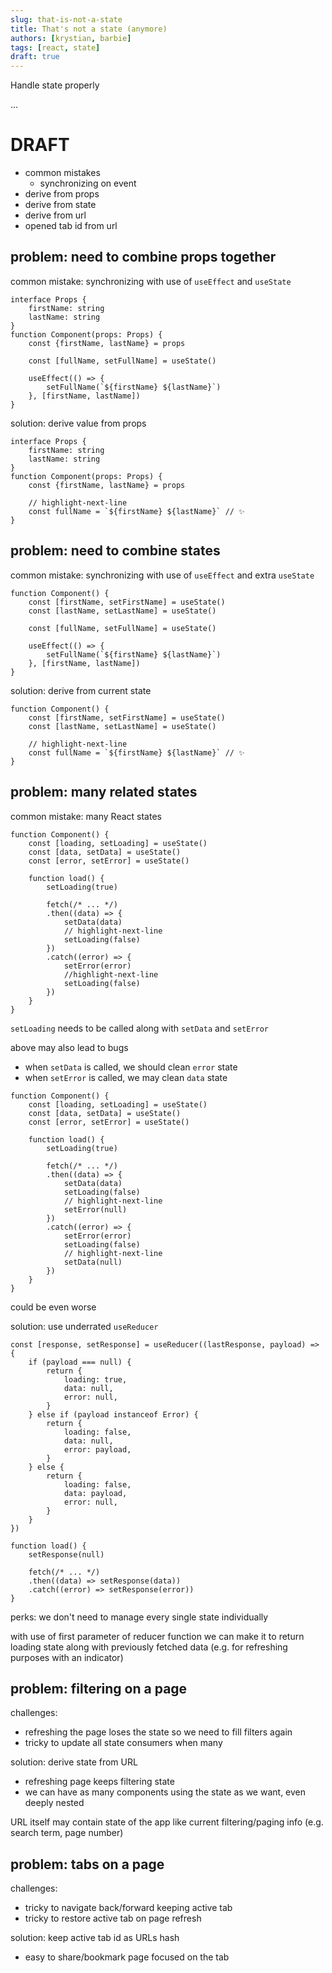 ```yaml
---
slug: that-is-not-a-state
title: That's not a state (anymore)
authors: [krystian, barbie]
tags: [react, state]
draft: true
---
```


Handle state properly

...

# DRAFT
- common mistakes
    - synchronizing on event
- derive from props
- derive from state
- derive from url
- opened tab id from url


<!--truncate-->

## problem: need to combine props together

common mistake: synchronizing with use of `useEffect` and `useState`

```tsx showLineNumbers
interface Props {
    firstName: string
    lastName: string
}
function Component(props: Props) {
    const {firstName, lastName} = props

    const [fullName, setFullName] = useState()

    useEffect(() => {
        setFullName(`${firstName} ${lastName}`)
    }, [firstName, lastName])
}
```

solution: derive value from props

```tsx showLineNumbers
interface Props {
    firstName: string
    lastName: string
}
function Component(props: Props) {
    const {firstName, lastName} = props

    // highlight-next-line
    const fullName = `${firstName} ${lastName}` // ✨
}
```

## problem: need to combine states

common mistake: synchronizing with use of `useEffect` and extra `useState`


```tsx showLineNumbers
function Component() {
    const [firstName, setFirstName] = useState()
    const [lastName, setLastName] = useState()

    const [fullName, setFullName] = useState()

    useEffect(() => {
        setFullName(`${firstName} ${lastName}`)
    }, [firstName, lastName])
}
```

solution: derive from current state

```tsx showLineNumbers
function Component() {
    const [firstName, setFirstName] = useState()
    const [lastName, setLastName] = useState()

    // highlight-next-line
    const fullName = `${firstName} ${lastName}` // ✨
}
```

## problem: many related states

common mistake: many React states

```tsx showLineNumbers
function Component() {
    const [loading, setLoading] = useState()
    const [data, setData] = useState()
    const [error, setError] = useState()

    function load() {
        setLoading(true)

        fetch(/* ... */)
        .then((data) => {
            setData(data)
            // highlight-next-line
            setLoading(false)
        })
        .catch((error) => {
            setError(error)
            //highlight-next-line
            setLoading(false)
        })
    }
}
```

`setLoading` needs to be called along with `setData` and `setError`

above may also lead to bugs
- when `setData` is called, we should clean `error` state
- when `setError` is called, we may clean `data` state

```tsx showLineNumbers
function Component() {
    const [loading, setLoading] = useState()
    const [data, setData] = useState()
    const [error, setError] = useState()

    function load() {
        setLoading(true)

        fetch(/* ... */)
        .then((data) => {
            setData(data)
            setLoading(false)
            // highlight-next-line
            setError(null)
        })
        .catch((error) => {
            setError(error)
            setLoading(false)
            // highlight-next-line
            setData(null)
        })
    }
}
```

could be even worse

solution: use underrated `useReducer`

```tsx showLineNumbers
const [response, setResponse] = useReducer((lastResponse, payload) => {
    if (payload === null) {
        return {
            loading: true,
            data: null,
            error: null,
        }
    } else if (payload instanceof Error) {
        return {
            loading: false,
            data: null,
            error: payload,
        }
    } else {
        return {
            loading: false,
            data: payload,
            error: null,
        }
    }
})

function load() {
    setResponse(null)

    fetch(/* ... */)
    .then((data) => setResponse(data))
    .catch((error) => setResponse(error))
}
```

perks: we don't need to manage every single state individually

with use of first parameter of reducer function we can make it to return loading state along with previously fetched data (e.g. for refreshing purposes with an indicator)

## problem: filtering on a page

challenges:
- refreshing the page loses the state so we need to fill filters again
- tricky to update all state consumers when many

solution: derive state from URL
- refreshing page keeps filtering state
- we can have as many components using the state as we want, even deeply nested

URL itself may contain state of the app like current filtering/paging info (e.g. search term, page number)


<QueryParamsSnippets />

## problem: tabs on a page

challenges:
- tricky to navigate back/forward keeping active tab
- tricky to restore active tab on page refresh

solution: keep active tab id as URLs hash
- easy to share/bookmark page focused on the tab


<HashSnippets />
